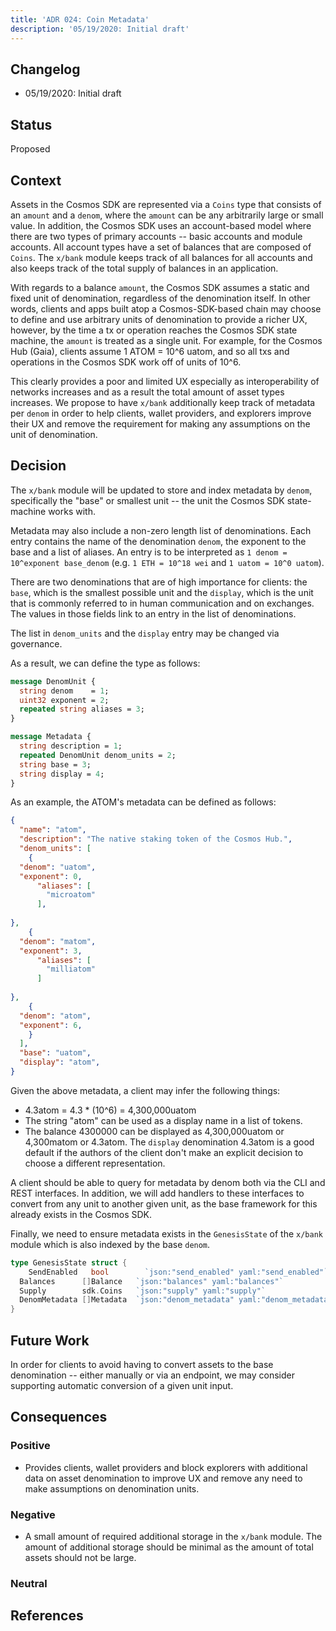 ```yaml
---
title: 'ADR 024: Coin Metadata'
description: '05/19/2020: Initial draft'
---
```

## Changelog

* 05/19/2020: Initial draft

## Status

Proposed

## Context

Assets in the Cosmos SDK are represented via a `Coins` type that consists of an `amount` and a `denom`,
where the `amount` can be any arbitrarily large or small value. In addition, the Cosmos SDK uses an
account-based model where there are two types of primary accounts -- basic accounts and module accounts.
All account types have a set of balances that are composed of `Coins`. The `x/bank` module keeps
track of all balances for all accounts and also keeps track of the total supply of balances in an
application.

With regards to a balance `amount`, the Cosmos SDK assumes a static and fixed unit of denomination,
regardless of the denomination itself. In other words, clients and apps built atop a Cosmos-SDK-based
chain may choose to define and use arbitrary units of denomination to provide a richer UX, however, by
the time a tx or operation reaches the Cosmos SDK state machine, the `amount` is treated as a single
unit. For example, for the Cosmos Hub (Gaia), clients assume 1 ATOM = 10^6 uatom, and so all txs and
operations in the Cosmos SDK work off of units of 10^6.

This clearly provides a poor and limited UX especially as interoperability of networks increases and
as a result the total amount of asset types increases. We propose to have `x/bank` additionally keep
track of metadata per `denom` in order to help clients, wallet providers, and explorers improve their
UX and remove the requirement for making any assumptions on the unit of denomination.

## Decision

The `x/bank` module will be updated to store and index metadata by `denom`, specifically the "base" or
smallest unit -- the unit the Cosmos SDK state-machine works with.

Metadata may also include a non-zero length list of denominations. Each entry contains the name of
the denomination `denom`, the exponent to the base and a list of aliases. An entry is to be
interpreted as `1 denom = 10^exponent base_denom` (e.g. `1 ETH = 10^18 wei` and `1 uatom = 10^0 uatom`).

There are two denominations that are of high importance for clients: the `base`, which is the smallest
possible unit and the `display`, which is the unit that is commonly referred to in human communication
and on exchanges. The values in those fields link to an entry in the list of denominations.

The list in `denom_units` and the `display` entry may be changed via governance.

As a result, we can define the type as follows:

```protobuf expandable
message DenomUnit {
  string denom    = 1;
  uint32 exponent = 2;  
  repeated string aliases = 3;
}

message Metadata {
  string description = 1;
  repeated DenomUnit denom_units = 2;
  string base = 3;
  string display = 4;
}
```

As an example, the ATOM's metadata can be defined as follows:

```json expandable
{
  "name": "atom",
  "description": "The native staking token of the Cosmos Hub.",
  "denom_units": [
    {
  "denom": "uatom",
  "exponent": 0,
      "aliases": [
        "microatom"
      ],
    
},
    {
  "denom": "matom",
  "exponent": 3,
      "aliases": [
        "milliatom"
      ]
    
},
    {
  "denom": "atom",
  "exponent": 6,
    }
  ],
  "base": "uatom",
  "display": "atom",
}
```

Given the above metadata, a client may infer the following things:

* 4.3atom = 4.3 \* (10^6) = 4,300,000uatom
* The string "atom" can be used as a display name in a list of tokens.
* The balance 4300000 can be displayed as 4,300,000uatom or 4,300matom or 4.3atom.
  The `display` denomination 4.3atom is a good default if the authors of the client don't make
  an explicit decision to choose a different representation.

A client should be able to query for metadata by denom both via the CLI and REST interfaces. In
addition, we will add handlers to these interfaces to convert from any unit to another given unit,
as the base framework for this already exists in the Cosmos SDK.

Finally, we need to ensure metadata exists in the `GenesisState` of the `x/bank` module which is also
indexed by the base `denom`.

```go
type GenesisState struct {
    SendEnabled   bool        `json:"send_enabled" yaml:"send_enabled"`
  Balances      []Balance   `json:"balances" yaml:"balances"`
  Supply        sdk.Coins   `json:"supply" yaml:"supply"`
  DenomMetadata []Metadata  `json:"denom_metadata" yaml:"denom_metadata"`
}
```

## Future Work

In order for clients to avoid having to convert assets to the base denomination -- either manually or
via an endpoint, we may consider supporting automatic conversion of a given unit input.

## Consequences

### Positive

* Provides clients, wallet providers and block explorers with additional data on
  asset denomination to improve UX and remove any need to make assumptions on
  denomination units.

### Negative

* A small amount of required additional storage in the `x/bank` module. The amount
  of additional storage should be minimal as the amount of total assets should not
  be large.

### Neutral

## References
